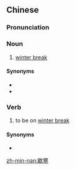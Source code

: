==Chinese==
{{zh-forms}}

===Pronunciation===
{{zh-pron
|mn=hioh-kôaⁿ/heh-kôaⁿ
|cat=n,v
}}

===Noun===
{{zh-noun}}

# {{lb|zh|Min Nan}} [[winter break]]

====Synonyms====
* {{zh-l|寒假|hân-ká}}
* {{zh-l|歇冬|tr=hioh-tang}}

===Verb===
{{zh-verb}}

# {{lb|zh|Min Nan}} to be on [[winter break]]

====Synonyms====
* {{zh-l|歇冬|tr=hioh-tang}}

[[zh-min-nan:歇寒]]